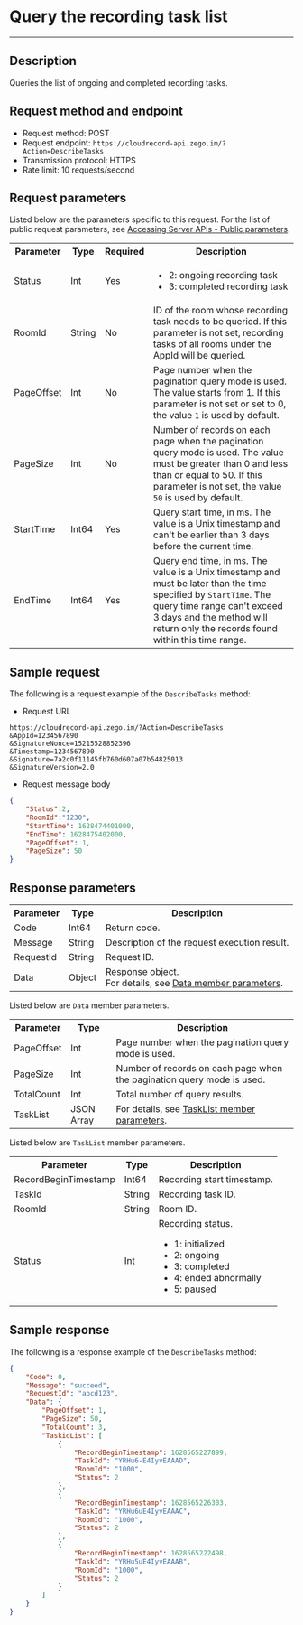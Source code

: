 # Query the recording task list

- - -


## Description

Queries the list of ongoing and completed recording tasks.

## Request method and endpoint

- Request method: POST
- Request endpoint: `https://cloudrecord-api.zego.im/?Action=DescribeTasks`
- Transmission protocol: HTTPS
- Rate limit: 10 requests/second

## Request parameters

Listed below are the parameters specific to this request. For the list of public request parameters, see [Accessing Server APIs - Public parameters](./Accessing%20Server%20APIs.mdx#public-parameters).

<table>
  
  <tbody><tr>
    <th>Parameter</th>
    <th>Type</th>
    <th>Required</th>
    <th>Description</th>
  </tr>
  <tr>
    <td>Status</td>
    <td>Int</td>
    <td>Yes</td>
    <td><ul><li>2: ongoing recording task</li><li>3: completed recording task</li></ul></td>
  </tr>
  <tr>
    <td>RoomId</td>
    <td>String</td>
    <td>No</td>
    <td>ID of the room whose recording task needs to be queried. If this parameter is not set, recording tasks of all rooms under the AppId will be queried.</td>
  </tr>
  <tr>
    <td>PageOffset</td>
    <td>Int</td>
    <td>No</td>
    <td>Page number when the pagination query mode is used. The value starts from 1. If this parameter is not set or set to 0, the value <code>1</code> is used by default.</td>
  </tr>
  <tr>
    <td>PageSize</td>
    <td>Int</td>
    <td>No</td>
    <td>Number of records on each page when the pagination query mode is used. The value must be greater than 0 and less than or equal to 50. If this parameter is not set, the value <code>50</code> is used by default.</td>
  </tr>
  <tr>
    <td>StartTime</td>
    <td>Int64</td>
    <td>Yes</td>
    <td>Query start time, in ms. The value is a Unix timestamp and can't be earlier than 3 days before the current time.</td>
  </tr>
  <tr>
    <td>EndTime</td>
    <td>Int64</td>
    <td>Yes</td>
    <td>Query end time, in ms. The value is a Unix timestamp and must be later than the time specified by <code>StartTime</code>. The query time range can't exceed 3 days and the method will return only the records found within this time range.</td>
  </tr>
</tbody></table>



## Sample request

The following is a request example of the `DescribeTasks` method:
- Request URL  
```
https://cloudrecord-api.zego.im/?Action=DescribeTasks
&AppId=1234567890
&SignatureNonce=15215528852396
&Timestamp=1234567890
&Signature=7a2c0f11145fb760d607a07b54825013
&SignatureVersion=2.0
```
- Request message body  
```json
{
    "Status":2,
    "RoomId":"1230",
    "StartTime": 1628474401000,
    "EndTime": 1628475402000,
    "PageOffset": 1,
    "PageSize": 50
}
```

## Response parameters

<table>
  
  <tbody><tr>
    <th>Parameter</th>
    <th>Type</th>
    <th>Description</th>
  </tr>
  <tr>
    <td>Code</td>
    <td>Int64</td>
    <td>Return code.</td>
  </tr>
  <tr>
    <td>Message</td>
    <td>String</td>
    <td>Description of the request execution result.</td>
  </tr>
    <tr>
    <td>RequestId</td>
    <td>String</td>
    <td>Request ID. </td>
  </tr>
  <tr>
    <td>Data</td>
    <td>Object</td>
    <td>Response object.<br />For details, see <a href="#Data">Data member parameters</a>.</td>
  </tr>
</tbody></table>

<p id="Data">Listed below are <code>Data</code> member parameters.</p>
<table>
  
  <tbody><tr>
    <th>Parameter</th>
    <th>Type</th>
    <th>Description</th>
  </tr>
  <tr>
    <td>PageOffset</td>
    <td>Int</td>
    <td>Page number when the pagination query mode is used.</td>
  </tr>
  <tr>
    <td>PageSize</td>
    <td>Int</td>
    <td>Number of records on each page when the pagination query mode is used.</td>
  </tr>
  <tr>
    <td>TotalCount</td>
    <td>Int</td>
    <td>Total number of query results.</td>
  </tr>
  <tr>
    <td>TaskList</td>
    <td>JSON Array</td>
    <td>For details, see <a href="#TaskList">TaskList member parameters</a>.</td>
  </tr>
</tbody></table>

<p id="TaskList">Listed below are <code>TaskList</code> member parameters.</p>
<table>
  
  <tbody><tr>
    <th>Parameter</th>
    <th>Type</th>
    <th>Description</th>
  </tr>
  <tr>
    <td>RecordBeginTimestamp</td>
    <td>Int64</td>
    <td>Recording start timestamp.</td>
  </tr>
  <tr>
    <td>TaskId</td>
    <td>String</td>
    <td>Recording task ID.</td>
  </tr>
  <tr>
    <td>RoomId</td>
    <td>String</td>
    <td>Room ID.</td>
  </tr>
  <tr>
    <td>Status</td>
    <td>Int</td>
    <td>Recording status.<ul><li>1: initialized</li><li>2: ongoing</li><li>3: completed</li><li>4: ended abnormally</li><li>5: paused</li></ul></td>
  </tr>
</tbody></table>


## Sample response

The following is a response example of the `DescribeTasks` method:

```json
{
    "Code": 0,
    "Message": "succeed",
    "RequestId": "abcd123",
    "Data": {
        "PageOffset": 1,
        "PageSize": 50,
        "TotalCount": 3,
        "TaskidList": [
            {
                "RecordBeginTimestamp": 1628565227899,
                "TaskId": "YRHu6-E4IyvEAAAD",
                "RoomId": "1000",
                "Status": 2
            },
            {
                "RecordBeginTimestamp": 1628565226303,
                "TaskId": "YRHu6uE4IyvEAAAC",
                "RoomId": "1000",
                "Status": 2
            },
            {
                "RecordBeginTimestamp": 1628565222498,
                "TaskId": "YRHu5uE4IyvEAAAB",
                "RoomId": "1000",
                "Status": 2
            }
        ]
    }
}
```
